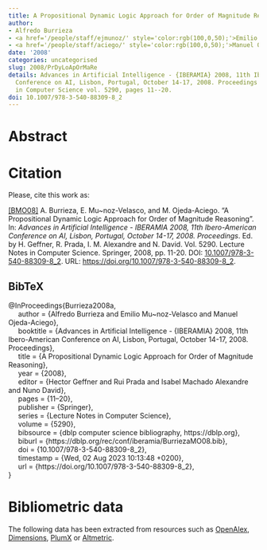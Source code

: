 ```yaml
---
title: A Propositional Dynamic Logic Approach for Order of Magnitude Reasoning
author:
- Alfredo Burrieza
- <a href='/people/staff/ejmunoz/' style='color:rgb(100,0,50);'>Emilio Muñoz Velasco</a>
- <a href='/people/staff/aciego/' style='color:rgb(100,0,50);'>Manuel Ojeda-Aciego</a>
date: '2008'
categories: uncategorised
slug: 2008/PrDyLoApOrMaRe
details: Advances in Artificial Intelligence - {IBERAMIA} 2008, 11th Ibero-American
  Conference on AI, Lisbon, Portugal, October 14-17, 2008. Proceedings , Lecture Notes
  in Computer Science vol. 5290, pages 11--20.
doi: 10.1007/978-3-540-88309-8_2
---
```




# Abstract










# Citation
Please, cite this work as:


<a name=bib-Burrieza2008a></a>[[BMO08]](#cite-Burrieza2008a) A. Burrieza, E. Mu~noz-Velasco, and M. Ojeda-Aciego. “A Propositional Dynamic Logic Approach for Order of Magnitude Reasoning”. In: _Advances in Artificial Intelligence - IBERAMIA 2008, 11th Ibero-American Conference on AI, Lisbon, Portugal, October 14-17, 2008. Proceedings_. Ed. by H. Geffner, R. Prada, I. M. Alexandre and N. David. Vol. 5290. Lecture Notes in Computer Science. Springer, 2008, pp. 11-20. DOI: [10.1007/978-3-540-88309-8\_2](https://doi.org/10.1007%2F978-3-540-88309-8%5C_2). URL: [https://doi.org/10.1007/978-3-540-88309-8\_2](https://doi.org/10.1007/978-3-540-88309-8\_2).

::: {.callout-note appearance="minimal" collapse=true}

## BibTeX

@InProceedings{Burrieza2008a,<br>&nbsp;&nbsp;&nbsp;&nbsp;  author = {Alfredo Burrieza and Emilio Mu~noz-Velasco and Manuel Ojeda-Aciego},<br>&nbsp;&nbsp;&nbsp;&nbsp;  booktitle = {Advances in Artificial Intelligence - {IBERAMIA} 2008, 11th Ibero-American Conference on AI, Lisbon, Portugal, October 14-17, 2008. Proceedings},<br>&nbsp;&nbsp;&nbsp;&nbsp;  title = {A Propositional Dynamic Logic Approach for Order of Magnitude Reasoning},<br>&nbsp;&nbsp;&nbsp;&nbsp;  year = {2008},<br>&nbsp;&nbsp;&nbsp;&nbsp;  editor = {Hector Geffner and Rui Prada and Isabel Machado Alexandre and Nuno David},<br>&nbsp;&nbsp;&nbsp;&nbsp;  pages = {11--20},<br>&nbsp;&nbsp;&nbsp;&nbsp;  publisher = {Springer},<br>&nbsp;&nbsp;&nbsp;&nbsp;  series = {Lecture Notes in Computer Science},<br>&nbsp;&nbsp;&nbsp;&nbsp;  volume = {5290},<br>&nbsp;&nbsp;&nbsp;&nbsp;  bibsource = {dblp computer science bibliography, https://dblp.org},<br>&nbsp;&nbsp;&nbsp;&nbsp;  biburl = {https://dblp.org/rec/conf/iberamia/BurriezaMO08.bib},<br>&nbsp;&nbsp;&nbsp;&nbsp;  doi = {10.1007/978-3-540-88309-8\_2},<br>&nbsp;&nbsp;&nbsp;&nbsp;  timestamp = {Wed, 02 Aug 2023 10:13:48 +0200},<br>&nbsp;&nbsp;&nbsp;&nbsp;  url = {https://doi.org/10.1007/978-3-540-88309-8\_2},<br>}

:::



# Bibliometric data


The following data has been extracted from resources such as [OpenAlex](https://openalex.org/), [Dimensions](https://app.dimensions.ai/), [PlumX](https://www.elsevier.com/insights/metrics/plumx) or [Altmetric](https://www.altmetric.com/).

<div style="display: flex; justify-content: center; align-items: center; height: 100%;">
<span class="__dimensions_badge_embed__" data-doi="10.1007/978-3-540-88309-8_2" data-legend="always"></span></div><script async src="https://badge.dimensions.ai/badge.js" charset="utf-8"></script>

<div style="display: flex; justify-content: center; align-items: center; height: 100%;">
<a href="https://plu.mx/plum/a/?doi=10.1007/978-3-540-88309-8_2" class="plumx-details" data-site="plum" data-hide-when-empty="true">A Propositional Dynamic Logic Approach for Order of Magnitude Reasoning</a></div>

<div style="display: flex; justify-content: center; align-items: center; height: 100%;">
<script type="text/javascript" src="https://d1bxh8uas1mnw7.cloudfront.net/assets/embed.js"></script><div data-badge-type="medium-donut" class="altmetric-embed" data-badge-details="right" data-doi="10.1007/978-3-540-88309-8_2"></div></div>


## Cites

The following graph plots the number of cites received by this work from its publication, on a yearly basis.

```r
#| echo: false
#| results: asis
#| warning: false
#| message: false
source(here::here('scripts', 'manage_publications.R'))
df <- readRDS('citation_history.rds')
plot_citation_history(df)
```



## Papers citing this work

The following is a non-exhaustive list of papers that cite this work:


<a name=bib-Burrieza_2010></a>[[1]](#cite-Burrieza_2010) A. Burrieza, E. Muñoz-Velasco, and M. Ojeda-Aciego. “Closeness and Distance Relations in Order of Magnitude Qualitative Reasoning via PDL”. In: _Current Topics in Artificial Intelligence_. Springer Berlin Heidelberg, 2010, p. 71–80. ISBN: 9783642142642. DOI: [10.1007/978-3-642-14264-2_8](https://doi.org/10.1007%2F978-3-642-14264-2_8). URL: [http://dx.doi.org/10.1007/978-3-642-14264-2_8](http://dx.doi.org/10.1007/978-3-642-14264-2_8).

<a name=bib-Burrieza_2018></a>[[2]](#cite-Burrieza_2018) A. Burrieza, E. Muñoz-Velasco, and M. Ojeda-Aciego. “Logics for Order-of-Magnitude Qualitative Reasoning: Formalizing Negligibility”. In: _Ewa Orłowska on Relational Methods in Logic and Computer Science_. Springer International Publishing, 2018, p. 203–231. ISBN: 9783319978796. DOI: [10.1007/978-3-319-97879-6_8](https://doi.org/10.1007%2F978-3-319-97879-6_8). URL: [http://dx.doi.org/10.1007/978-3-319-97879-6_8](http://dx.doi.org/10.1007/978-3-319-97879-6_8).

